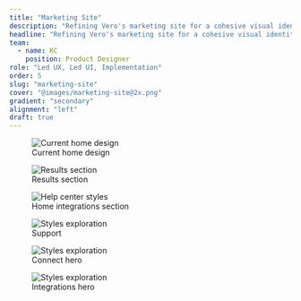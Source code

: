 ```yaml
---
title: "Marketing Site"
description: "Refining Vero's marketing site for a cohesive visual identity"
headline: "Refining Vero's marketing site for a cohesive visual identity"
team:
  - name: KC
    position: Product Designer
role: "Led UX, Led UI, Implementation"
order: 5
slug: "marketing-site"
cover: "@images/marketing-site@2x.png"
gradient: "secondary"
alignment: "left"
draft: true
---
```




<figure>
  <div class="overflow-hidden rounded-4xl bg-cyan-50">
    <Image class="!m-0 drop-shadow-xl" src={homeHeroImage} alt="Current home design" />
  </div>

  <figcaption>Current home design</figcaption>
</figure>

<figure>
  <div class="overflow-hidden rounded-4xl bg-cyan-50">
    <Image
      class="!m-0 drop-shadow-xl"
      src={homeResultsImage}
      alt="Results section"
    />
  </div>
  <figcaption>Results section</figcaption>
</figure>

<figure>
  <div class="overflow-hidden rounded-4xl bg-cyan-50">
    <Image
      class="!m-0 drop-shadow-xl"
      src={homeIntegrationsImage}
      alt="Help center styles"
    />
  </div>
  <figcaption>Home integrations section</figcaption>
</figure>

<figure>
  <div class="overflow-hidden rounded-4xl bg-cyan-50">
    <Image
      class="!my-0 drop-shadow-xl"
      src={supportImage}
      alt="Styles exploration"
    />
  </div>
  <figcaption>Support</figcaption>
</figure>

<figure>
  <div class="overflow-hidden rounded-4xl bg-cyan-50">
    <Image
      class="!my-0 drop-shadow-xl"
      src={connectHeroImage}
      alt="Styles exploration"
    />
  </div>
  <figcaption>Connect hero</figcaption>
</figure>

<figure>
  <div class="overflow-hidden rounded-4xl bg-cyan-50">
    <Image
      class="!my-0 drop-shadow-xl"
      src={integrationsHeroImage}
      alt="Styles exploration"
    />
  </div>
  <figcaption>Integrations hero</figcaption>
</figure>
